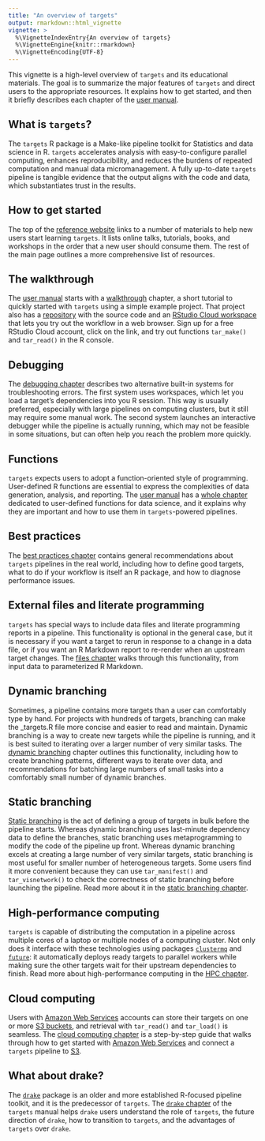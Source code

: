 ```yaml
---
title: "An overview of targets"
output: rmarkdown::html_vignette
vignette: >
  %\VignetteIndexEntry{An overview of targets}
  %\VignetteEngine{knitr::rmarkdown}
  %\VignetteEncoding{UTF-8}
---
```


This vignette is a high-level overview of `targets` and its educational materials. The goal is to summarize the major features of `targets` and direct users to the appropriate resources. It explains how to get started, and then it briefly describes each chapter of the [user manual](https://books.ropensci.org/targets/).

## What is `targets`?

The `targets` R package is a Make-like pipeline toolkit for Statistics and data science in R. `targets` accelerates analysis with easy-to-configure parallel computing, enhances reproducibility, and reduces the burdens of repeated computation and manual data micromanagement. A fully up-to-date `targets` pipeline is tangible evidence that the output aligns with the code and data, which substantiates trust in the results.

## How to get started

The top of the [reference website](https://docs.ropensci.org/targets/) links to a number of materials to help new users start learning `targets`. It lists online talks, tutorials, books, and workshops in the order that a new user should consume them. The rest of the main page outlines a more comprehensive list of resources.

## The walkthrough

The [user manual](https://books.ropensci.org/targets/) starts with a  [walkthrough](https://books.ropensci.org/targets/walkthrough.html) chapter, a short tutorial to quickly started with `targets` using a simple example project. That project also has a [repository](https://github.com/wlandau/targets-minimal) with the source code and an [RStudio Cloud workspace](https://rstudio.cloud/project/1430691) that lets you try out the workflow in a web browser. Sign up for a free RStudio Cloud account, click on the link, and try out functions `tar_make()` and `tar_read()` in the R console.

## Debugging

The [debugging chapter](https://books.ropensci.org/targets/debugging.html) describes two alternative built-in systems for troubleshooting errors. The first system uses workspaces, which let you load a target's dependencies into you R session. This way is usually preferred, especially with large pipelines on computing clusters, but it still may require some manual work. The second system launches an interactive debugger while the pipeline is actually running, which may not be feasible in some situations, but can often help you reach the problem more quickly.

## Functions

`targets` expects users to adopt a function-oriented style of programming. User-defined R functions are essential to express the complexities of data generation, analysis, and reporting. The [user manual](https://books.ropensci.org/targets/) has a [whole chapter](https://books.ropensci.org/targets/functions.html) dedicated to user-defined functions for data science, and it explains why they are important and how to use them in `targets`-powered pipelines.

## Best practices

The [best practices chapter](https://books.ropensci.org/targets/practices.html) contains general recommendations about `targets` pipelines in the real world, including how to define good targets, what to do if your workflow is itself an R package, and how to diagnose performance issues.

## External files and literate programming

`targets` has special ways to include data files and literate programming reports in a pipeline. This functionality is optional in the general case, but it is necessary if you want a target to rerun in response to a change in a data file, or if you want an R Markdown report to re-render when an upstream target changes. The [files chapter](https://books.ropensci.org/targets/files.html) walks through this functionality, from input data to parameterized R Markdown.

## Dynamic branching

Sometimes, a pipeline contains more targets than a user can comfortably type by hand. For projects with hundreds of targets, branching can make the _targets.R file more concise and easier to read and maintain. Dynamic branching is a way to create new targets while the pipeline is running, and it is best suited to iterating over a larger number of very similar tasks. The [dynamic branching](https://books.ropensci.org/targets/dynamic.html) chapter outlines this functionality, including how to create branching patterns, different ways to iterate over data, and recommendations for batching large numbers of small tasks into a comfortably small number of dynamic branches.

## Static branching

[Static branching](https://books.ropensci.org/targets/static.html) is the act of defining a group of targets in bulk before the pipeline starts. Whereas dynamic branching uses last-minute dependency data to define the branches, static branching uses metaprogramming to modify the code of the pipeline up front. Whereas dynamic branching excels at creating a large number of very similar targets, static branching is most useful for smaller number of heterogeneous targets. Some users find it more convenient because they can use `tar_manifest()` and `tar_visnetwork()` to check the correctness of static branching before launching the pipeline. Read more about it in the [static branching chapter](https://books.ropensci.org/targets/static.html).

## High-performance computing

`targets` is capable of distributing the computation in a pipeline across multiple cores of a laptop or multiple nodes of a computing cluster. Not only does it interface with these technologies using packages [`clustermq`](https://github.com/mschubert/clustermq) and [`future`](https://github.com/HenrikBengtsson/future): it automatically deploys ready targets to parallel workers while making sure the other targets wait for their upstream dependencies to finish. Read more about high-performance computing in the [HPC chapter](https://books.ropensci.org/targets/hpc.html).

## Cloud computing

Users with [Amazon Web Services](https://aws.amazon.com/) accounts can store their targets on one or more [S3 buckets](https://aws.amazon.com/s3/), and retrieval with `tar_read()` and `tar_load()` is seamless. The [cloud computing chapter](https://books.ropensci.org/targets/cloud.html) is a step-by-step guide that walks through how to get started with [Amazon Web Services](https://aws.amazon.com/) and connect a `targets` pipeline to [S3](https://aws.amazon.com/s3/).

## What about drake?

The [`drake`](https://github.com/ropensci/drake) package is an older and more established R-focused pipeline toolkit, and it is the predecessor of `targets`. The [`drake` chapter](https://books.ropensci.org/targets/drake.html) of the `targets` manual helps `drake` users understand the role of `targets`, the future direction of `drake`, how to transition to `targets`, and the advantages of `targets` over `drake`.
